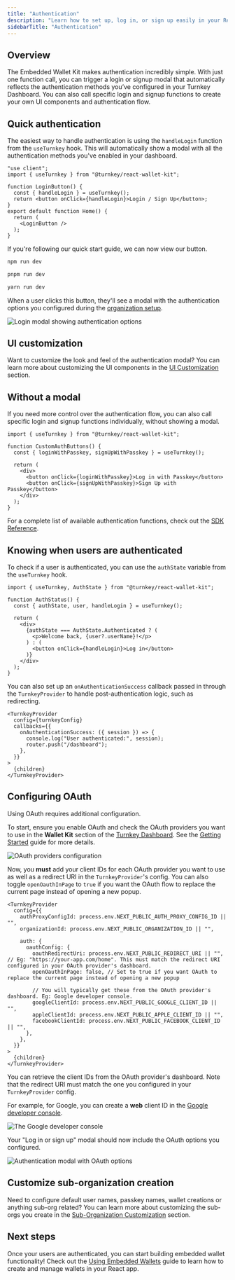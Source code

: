 ```yaml
---
title: "Authentication"
description: "Learn how to set up, log in, or sign up easily in your React app using @turnkey/react-wallet-kit."
sidebarTitle: "Authentication"
---
```


## Overview

The Embedded Wallet Kit makes authentication incredibly simple. With just one function call, you can trigger a login or signup modal that automatically reflects the authentication methods you’ve configured in your Turnkey Dashboard. You can also call specific login and signup functions to create your own UI components and authentication flow.

## Quick authentication

The easiest way to handle authentication is using the `handleLogin` function from the `useTurnkey` hook. This will automatically show a modal with all the authentication methods you've enabled in your dashboard.

```tsx page.tsx
"use client";
import { useTurnkey } from "@turnkey/react-wallet-kit";

function LoginButton() {
  const { handleLogin } = useTurnkey();
  return <button onClick={handleLogin}>Login / Sign Up</button>;
}
export default function Home() {
  return (
    <LoginButton /> 
  );
}
```

If you're following our quick start guide, we can now view our button.

<CodeGroup>

```bash npm
npm run dev
```

```bash pnpm
pnpm run dev
```

```bash yarn
yarn run dev
```

</CodeGroup>

When a user clicks this button, they'll see a modal with the authentication options you configured during the [organization setup](/sdks/react/getting-started#turnkey-organization-setup).

<img
  src="/images/sdks/img/react/auth-component-1.png"
  alt="Login modal showing authentication options"
/>

## UI customization

Want to customize the look and feel of the authentication modal? You can learn more about customizing the UI components in the [UI Customization](/sdks/react/ui-customization) section.

## Without a modal

If you need more control over the authentication flow, you can also call specific login and signup functions individually, without showing a modal.

```tsx
import { useTurnkey } from "@turnkey/react-wallet-kit";

function CustomAuthButtons() {
  const { loginWithPasskey, signUpWithPasskey } = useTurnkey();

  return (
    <div>
      <button onClick={loginWithPasskey}>Log in with Passkey</button>
      <button onClick={signUpWithPasskey}>Sign Up with Passkey</button>
    </div>
  );
}
```

For a complete list of available authentication functions, check out the [SDK Reference](/generated-docs/formatted/core/turnkey-client-add-oauth-provider).

## Knowing when users are authenticated

To check if a user is authenticated, you can use the `authState` variable from the `useTurnkey` hook.

```tsx
import { useTurnkey, AuthState } from "@turnkey/react-wallet-kit";

function AuthStatus() {
  const { authState, user, handleLogin } = useTurnkey();

  return (
    <div>
      {authState === AuthState.Authenticated ? (
        <p>Welcome back, {user?.userName}!</p>
      ) : (
        <button onClick={handleLogin}>Log in</button>
      )}
    </div>
  );
}
```

You can also set up an `onAuthenticationSuccess` callback passed in through the `TurnkeyProvider` to handle post-authentication logic, such as redirecting.

```tsx
<TurnkeyProvider
  config={turnkeyConfig}
  callbacks={{
    onAuthenticationSuccess: ({ session }) => {
      console.log("User authenticated:", session);
      router.push("/dashboard");
    },
  }}
>
  {children}
</TurnkeyProvider>
```

## Configuring OAuth

Using OAuth requires additional configuration.

To start, ensure you enable OAuth and check the OAuth providers you want to use in the **Wallet Kit** section of the [Turnkey Dashboard](https://app.turnkey.com). See the [Getting Started](/sdks/react/getting-started) guide for more details.

<img
  src="/images/sdks/img/react/oauth-panel.png"
  alt="OAuth providers configuration"
/>

Now, you **must** add your client IDs for each OAuth provider you want to use as well as a redirect URI in the `TurnkeyProvider`'s config. You can also toggle `openOauthInPage` to `true` if you want the OAuth flow to replace the current page instead of opening a new popup.

```tsx
<TurnkeyProvider
  config={{
    authProxyConfigId: process.env.NEXT_PUBLIC_AUTH_PROXY_CONFIG_ID || "",
    organizationId: process.env.NEXT_PUBLIC_ORGANIZATION_ID || "",

    auth: {
      oauthConfig: {
        oauthRedirectUri: process.env.NEXT_PUBLIC_REDIRECT_URI || "", // Eg: "https://your-app.com/home". This must match the redirect URI configured in your OAuth provider's dashboard.
        openOauthInPage: false, // Set to true if you want OAuth to replace the current page instead of opening a new popup

        // You will typically get these from the OAuth provider's dashboard. Eg: Google developer console.
        googleClientId: process.env.NEXT_PUBLIC_GOOGLE_CLIENT_ID || "",
        appleClientId: process.env.NEXT_PUBLIC_APPLE_CLIENT_ID || "",
        facebookClientId: process.env.NEXT_PUBLIC_FACEBOOK_CLIENT_ID || "",
      },
    },
  }}
>
  {children}
</TurnkeyProvider>
```

You can retrieve the client IDs from the OAuth provider's dashboard. Note that the redirect URI must match the one you configured in your `TurnkeyProvider` config.

For example, for Google, you can create a **web** client ID in the [Google developer console](https://console.developers.google.com/apis/credentials).

<img
  src="/images/sdks/img/react/google-dev-console.png"
  alt="The Google developer console"
/>

Your "Log in or sign up" modal should now include the OAuth options you configured.

<img
  src="/images/sdks/img/react/auth-component-2.png"
  alt="Authentication modal with OAuth options"
/>

## Customize sub-organization creation

Need to configure default user names, passkey names, wallet creations or anything sub-org related? You can learn more about customizing the sub-orgs you create in the [Sub-Organization Customization](/sdks/react/sub-organization-customization) section.

## Next steps

Once your users are authenticated, you can start building embedded wallet functionality! Check out the [Using Embedded Wallets](/sdks/react/using-embedded-wallets) guide to learn how to create and manage wallets in your React app.
